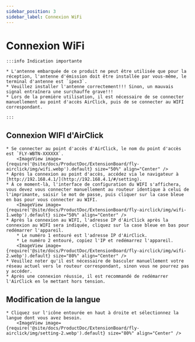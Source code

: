 ```yaml
---
sidebar_position: 3
sidebar_label: Connexion WiFi
---
```






# Connexion WiFi

    :::info Indication importante

    * L'antenne embarquée de ce produit ne peut être utilisée que pour la réception, l'antenne d'émission doit être installée par vous-même, le terminal d'antenne est `ipex3`.
    * Veuillez installer l'antenne correctement!!! Sinon, un mauvais signal entraînera une surchauffe grave!!!
    * Lors de la première utilisation, il est nécessaire de se connecter manuellement au point d'accès AirClick, puis de se connecter au WIFI correspondant.

    :::


## Connexion WIFI d'AirClick

    * Se connecter au point d'accès d'AirClick, le nom du point d'accès est `FLY-WBTN-XXXXXX`.
        <ImageView image={require('@site/docs/ProductDoc/ExtensionBoard/fly-airclick/img/wifi.webp').default} size="50%" align="Center" />
    * Après la connexion au point d'accès, accédez via le navigateur à [http://192.168.4.1/](http://192.168.4.1/#/setting).
    * À ce moment-là, l'interface de configuration du WIFI s'affichera, vous devez vous connecter manuellement au routeur identique à celui de l'imprimante, saisir le mot de passe, puis cliquer sur la case bleue en bas pour vous connecter au WIFI.
        <ImageView image={require('@site/docs/ProductDoc/ExtensionBoard/fly-airclick/img/wifi-1.webp').default} size="50%" align="Center" />
    * Après la connexion au WIFI, l'adresse IP d'AirClick après la connexion au WIFI sera indiquée, cliquez sur la case bleue en bas pour redémarrer l'appareil.
        * Le numéro 1 entouré est l'adresse IP d'AirClick.
        * Le numéro 2 entouré, copiez l'IP et redémarrez l'appareil.
        <ImageView image={require('@site/docs/ProductDoc/ExtensionBoard/fly-airclick/img/wifi-2.webp').default} size="80%" align="Center" />
    * Veuillez noter qu'il est nécessaire de basculer manuellement votre réseau actuel vers le routeur correspondant, sinon vous ne pourrez pas y accéder.
    * Après une connexion réussie, il est recommandé de redémarrer l'AirClick en le mettant hors tension.

## Modification de la langue
    * Cliquez sur l'icône entourée en haut à droite et sélectionnez la langue dont vous avez besoin.
        <ImageView image={require('@site/docs/ProductDoc/ExtensionBoard/fly-airclick/img/setting-2.webp').default} size="80%" align="Center" />

 